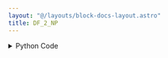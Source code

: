 ```yaml
---
layout: "@/layouts/block-docs-layout.astro"
title: DF_2_NP
---
```



<PythonDocsDisplay docstring={docstring} />

<details>
<summary>Python Code</summary>
```python
import pandas as pd
from flojoy import flojoy, DataFrame, Matrix


@flojoy
def DF_2_NP(default: DataFrame) -> Matrix:
    """The DF_2_NP node takes one dataframe type data and converts it to a matrix type data.

    Inputs
    ------
    default : DataFrame
        The input dataframe to which we apply the conversion to.

    Returns
    -------
    Matrix
        The matrix result from the conversion of the input.
    """

    df = default.m
    df_to_numpy = df.to_numpy(dtype=object)

    return Matrix(m=df_to_numpy)

```
[Find this Flojoy Block on GitHub](https://github.com/flojoy-ai/blocks/blob/main/blocks/TRANSFORMERS/TYPE_CASTING/DF_2_NP/DF_2_NP.py)
</details>

## Example

<AppDisplay app={app} blockName="DF_2_NP" client:visible />

In this example we use the `R_DATASET` node to generate a dataframe with the airquality string in the parameter of the node.

With the left `LINE` node we see the input data where each line of a different color represent the evolution of a column as we go through its rows.

Then we use the `DF_2_NP` node to convert the input data from the dataframe type to the numpy array type.

With the right `LINE` node we can see the output data of `DF_2_NP`. In this graph we see a lot more of lines since each line is representing the evolution of each row as we go through its columns. We can also observe this by observing that the amount of different lines in the previous `LINE` node is 6 (so column 0 to 5), exacty like the axis we have here going from 0 to 5. This shows that our output data is a numpy array as expected.


